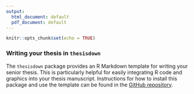 ```yaml
---
output:
  html_document: default
  pdf_document: default
---
```


```r
knitr::opts_chunk$set(echo = TRUE)
```

### Writing your thesis in `thesisdown`

The `thesisdown` package provides an R Markdown template for writing your senior thesis. This is particularly helpful for easily integrating R code and graphics into your thesis manuscript. Instructions for how to install this package and use the template can be found in the [GitHub repository](https://github.com/ismayc/thesisdown).
